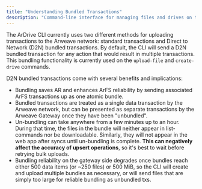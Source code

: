 ```yaml
---
title: "Understanding Bundled Transactions"
description: "Command-line interface for managing files and drives on the Ardrive platform"
---
```


The ArDrive CLI currently uses two different methods for uploading transactions to the Arweave network: standard transactions and Direct to Network (D2N) bundled transactions. By default, the CLI will send a D2N bundled transaction for any action that would result in multiple transactions. This bundling functionality is currently used on the `upload-file` and `create-drive` commands.

D2N bundled transactions come with several benefits and implications:

-   Bundling saves AR and enhances ArFS reliability by sending associated ArFS transactions up as one atomic bundle.
-   Bundled transactions are treated as a single data transaction by the Arweave network, but can be presented as separate transactions by the Arweave Gateway once they have been "unbundled".
-   Un-bundling can take anywhere from a few minutes up to an hour. During that time, the files in the bundle will neither appear in list- commands nor be downloadable. Similarly, they will not appear in the web app after syncs until un-bundling is complete. **This can negatively affect the accuracy of upsert operations**, so it's best to wait before retrying bulk uploads.
-   Bundling reliability on the gateway side degrades once bundles reach either 500 data items (or ~250 files) or 500 MiB, so the CLI will create and upload multiple bundles as necessary, or will send files that are simply too large for reliable bundling as unbundled txs.